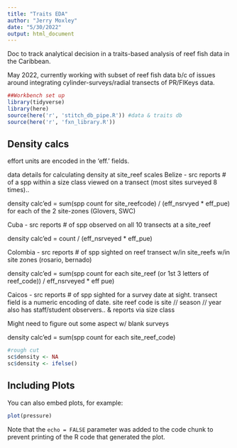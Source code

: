 ```yaml
---
title: "Traits EDA"
author: "Jerry Moxley"
date: "5/30/2022"
output: html_document
---
```

Doc to track analytical decision in a traits-based analysis of reef fish data in the Caribbean.  

May 2022, currently working with subset of reef fish data b/c of issues around integrating cylinder-surveys/radial transects of PR/FlKeys data.  

```r
##Workbench set up
library(tidyverse)
library(here)
source(here('r', 'stitch_db_pipe.R')) #data & traits db
source(here('r', 'fxn_library.R'))
```

## Density calcs
effort units are encoded in the 'eff.' fields.

data details for calculating density at site_reef scales
Belize - src reports # of a spp within a size class viewed on a transect (most sites surveyed 8 times).. 

density calc'ed = sum(spp count for site_reefcode) / (eff_nsrvyed * eff_pue) for each of the 2 site-zones (Glovers, SWC)

Cuba - src reports # of spp observed on all 10 transects at a site_reef 

density calc'ed = count / (eff_nsrveyed * eff_pue)

Colombia - src reports  # of spp sighted on reef transect w/in site_reefs w/in site zones (rosario, bernado)

density calc'ed = sum(spp count for each site_reef (or 1st 3 letters of reef_code)) / eff_nsrveyed * eff pue)

Caicos - src reports # of spp sighted for a survey date at sight.  transect field is a numeric encoding of date.  site reef code is site // season // year
also has staff/student observers.. & reports via size class

Might need to figure out some aspect w/ blank surveys

density calc'ed = sum(spp count for each site_reef_code)



```r
#rough cut
sc$density <- NA
sc$density <- ifelse()
```

## Including Plots

You can also embed plots, for example:

```r
plot(pressure)
```

Note that the `echo = FALSE` parameter was added to the code chunk to prevent printing of the R code that generated the plot.
